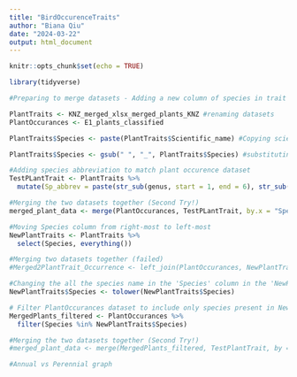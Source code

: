 ```yaml
---
title: "BirdOccurenceTraits"
author: "Biana Qiu"
date: "2024-03-22"
output: html_document
---
```


```r
knitr::opts_chunk$set(echo = TRUE)
```

```r
library(tidyverse)
```

```r
#Preparing to merge datasets - Adding a new column of species in trait data with underscore instead of space in plant scientific names

PlantTraits <- KNZ_merged_xlsx_merged_plants_KNZ #renaming datasets
PlantOccurances <- E1_plants_classified

PlantTraits$Species <- paste(PlantTraits$Scientific_name) #Copying scientific name into new column called Species to match occurance dataset

PlantTraits$Species <- gsub(" ", "_", PlantTraits$Species) #substituting the space in between genus and species for an "_"

#Adding species abbreviation to match plant occurence dataset
TestPLantTrait <- PlantTraits %>% 
  mutate(Sp_abbrev = paste(str_sub(genus, start = 1, end = 6), str_sub(species, start = 1, end = 5), sep = "_"))

#Merging the two datasets together (Second Try!)
merged_plant_data <- merge(PlantOccurances, TestPLantTrait, by.x = "Species", by.y = "Sp_abbrev", all = TRUE)
```

```r
#Moving Species column from right-most to left-most 
NewPlantTraits <- PlantTraits %>%
  select(Species, everything())
```

```r
#Merging two datasets together (failed)
#Merged2PlantTrait_Occurrence <- left_join(PlantOccurances, NewPlantTraits)
```

```r
#Changing the all the species name in the 'Species' column in the 'NewPlantTraits' dataset
NewPlantTraits$Species <- tolower(NewPlantTraits$Species)
```


```r

# Filter PlantOccurances dataset to include only species present in NewPlantTraits datset
MergedPlants_filtered <- PlantOccurances %>%
  filter(Species %in% NewPlantTraits$Species)

#Merging the two datasets together (Second Try!)
#merged_plant_data <- merge(MergedPlants_filtered, TestPlantTrait, by = "Species", all = TRUE)
```


```r
#Annual vs Perennial graph



```

